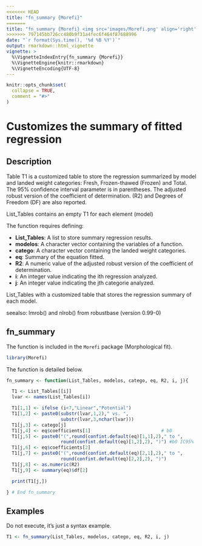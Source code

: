 ```yaml
---
<<<<<<< HEAD
title: "fn_summary {Morefi}"
=======
title: "fn_summary {Morefi} <img src='images/Morefi.png' align='right' height='20%' width='20%'/>"
>>>>>>> 797145bb726cc480b9f31a4fec6f464f87688996
date: "`r format(Sys.time(), '%d %B %Y')`"
output: rmarkdown::html_vignette
vignette: >
  %\VignetteIndexEntry{fn_summary {Morefi}}
  %\VignetteEngine{knitr::rmarkdown}
  %\VignetteEncoding{UTF-8}
---
```


```r
knitr::opts_chunk$set(
  collapse = TRUE,
  comment = "#>"
)
```


# Customizes the summary of fitted regression

## Description

Table T1 is a customized table to store the regression summarized by
model and landed weight categories: Fresh, Frozen-thawed (Frozen) and
Total. The 95% confidence interval parameter is in parentheses.
The adjusted robust version of the coefficient of determination. (R2) and Degrees of Freedom (DF) are also reported.


List_Tables contains an empty T1 for each element (model) 

The function requires defining:


 * **List_Tables**: A list to store summary regression results.
 * **modelos**: A character vector containing the variables of a function.
 * **catego**: A character vector containing the landed weight categories.
 * **eq**: Summary of the equation fitted.
 * **R2**: A numeric value of the adjusted robust version of the coefficient of determination.
 * **i**: An integer value indicating the ith regression analyzed. 
 * **j**: An integer value indicating the jth categorie analyzed.


List_Tables with a customized table that stores the regression
summary of each model. 

seealso: lmrob() and nlrob() from robustbase (version 0.99-0)


## fn_summary


The function is included in the `Morefi` package (Morphological fit).


```r
library(Morefi)
```


The function is detailed below.


```r
fn_summary <- function(List_Tables, modelos, catego, eq, R2, i, j){

  T1 <- List_Tables[[i]]
  lvar <- names(List_Tables[i])

  T1[1,1] <- ifelse (i<7,"Linear","Potential")
  T1[1,2] <- paste0(substr(lvar,1,2)," vs. ",
                    substr(lvar,3,nchar(lvar)))
  T1[j,3] <- catego[j]
  T1[j,4] <- eq$coefficients[1]                          # b0
  T1[j,5] <- paste0("(",round(confint.default(eq)[1,1],2)," to ",
                    round(confint.default(eq)[1,2],2), ")") #b0 IC95%
  T1[j,6] <- eq$coefficients[2]
  T1[j,7] <- paste0("(",round(confint.default(eq)[2,1],2)," to ",
                    round(confint.default(eq)[2,2],2), ")")
  T1[j,8] <- as.numeric(R2)
  T1[j,9] <- summary(eq)$df[2]

  print(T1[j,])

} # End fn_summary
```


## Examples


Do not execute, it's just a syntax example.
<!-- Falta describir el ejemplo y que corra.... -->

```r
T1 <- fn_summary(List_Tables, modelos, catego, eq, R2, i, j)
```

